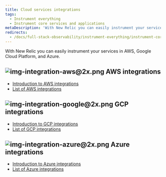 ```yaml
---
title: Cloud services integrations
tags:
  - Instrument everything
  - Instrument core services and applications
metaDescription: 'With New Relic you can easily instrument your services in AWS, Google Cloud Platform, and Azure.'
redirects:
  - /docs/full-stack-observability/instrument-everything/instrument-core-services-applications/cloud-services-integrations
---
```


With New Relic you can easily instrument your services in AWS, Google Cloud Platform, and Azure.

## <ImageSizing width="64px" height="64px" verticalAlign="middle">![img-integration-aws@2x.png](src/images/img-integration-aws%402x.png 'img-integration-aws@2x.png')</ImageSizing> AWS integrations

- [Introduction to AWS integrations](/docs/integrations/amazon-integrations/get-started/introduction-aws-integrations)
- [List of AWS integrations](/docs/infrastructure/amazon-integrations/aws-integrations-list)

## <ImageSizing width="64px" height="64px" verticalAlign="middle">![img-integration-google@2x.png](src/images/img-integration-google%402x.png 'img-integration-google@2x.png')</ImageSizing> GCP integrations

- [Introduction to GCP integrations](/docs/integrations/google-cloud-platform-integrations/getting-started/introduction-google-cloud-platform-integrations)
- [List of GCP integrations](/docs/integrations/google-cloud-platform-integrations/gcp-integrations-list)

## <ImageSizing width="64px" height="64px" verticalAlign="middle">![img-integration-azure@2x.png](src/images/img-integration-azure%402x.png 'img-integration-azure@2x.png')</ImageSizing> Azure integrations

- [Introduction to Azure integrations](/docs/integrations/microsoft-azure-integrations/getting-started/introduction-azure-monitoring-integrations)
- [List of Azure integrations](/docs/integrations/microsoft-azure-integrations/azure-integrations-list)
